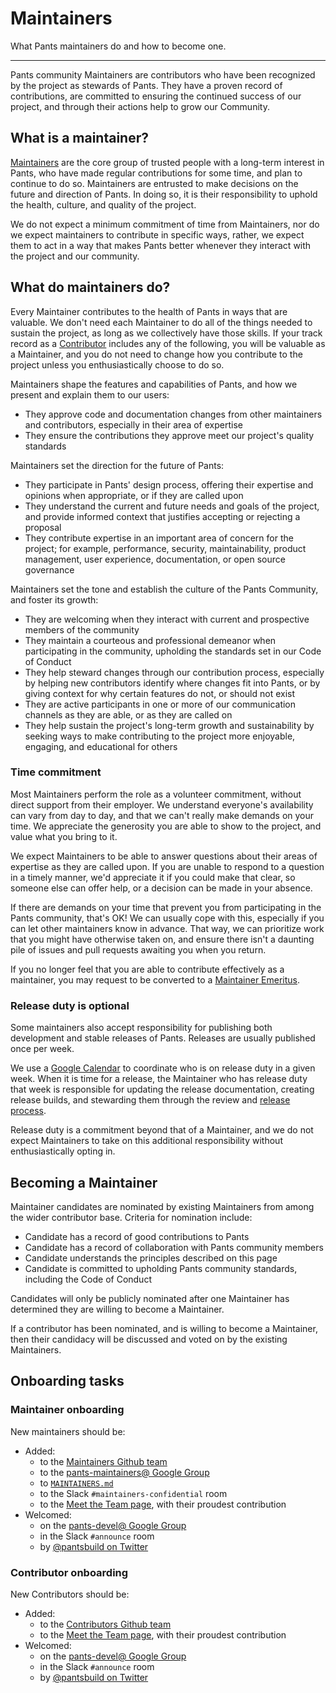 # Maintainers

What Pants maintainers do and how to become one.

---

Pants community Maintainers are contributors who have been recognized by the project as stewards of Pants. They have a proven record of contributions, are committed to ensuring the continued success of our project, and through their actions help to grow our Community.

## What is a maintainer?

[Maintainers](/community/meet-the-team#maintainers) are the core group of trusted people with a long-term interest in Pants, who have made regular contributions for some time, and plan to continue to do so. Maintainers are entrusted to make decisions on the future and direction of Pants. In doing so, it is their responsibility to uphold the health, culture, and quality of the project.

We do not expect a minimum commitment of time from Maintainers, nor do we expect maintainers to contribute in specific ways, rather, we expect them to act in a way that makes Pants better whenever they interact with the project and our community.

## What do maintainers do?

Every Maintainer contributes to the health of Pants in ways that are valuable. We don't need each Maintainer to do all of the things needed to sustain the project, as long as we collectively have those skills. If your track record as a [Contributor](/community/members) includes any of the following, you will be valuable as a Maintainer, and you do not need to change how you contribute to the project unless you enthusiastically choose to do so.

Maintainers shape the features and capabilities of Pants, and how we present and explain them to our users:

- They approve code and documentation changes from other maintainers and contributors, especially in their area of expertise
- They ensure the contributions they approve meet our project's quality standards

Maintainers set the direction for the future of Pants:

- They participate in Pants' design process, offering their expertise and opinions when appropriate, or if they are called upon
- They understand the current and future needs and goals of the project, and provide informed context that justifies accepting or rejecting a proposal
- They contribute expertise in an important area of concern for the project; for example, performance, security, maintainability, product management, user experience, documentation, or open source governance

Maintainers set the tone and establish the culture of the Pants Community, and foster its growth:

- They are welcoming when they interact with current and prospective members of the community
- They maintain a courteous and professional demeanor when participating in the community, upholding the standards set in our Code of Conduct
- They help steward changes through our contribution process, especially by helping new contributors identify where changes fit into Pants, or by giving context for why certain features do not, or should not exist
- They are active participants in one or more of our communication channels as they are able, or as they are called on
- They help sustain the project's long-term growth and sustainability by seeking ways to make contributing to the project more enjoyable, engaging, and educational for others

### Time commitment

Most Maintainers perform the role as a volunteer commitment, without direct support from their employer. We understand everyone's availability can vary from day to day, and that we can't really make demands on your time. We appreciate the generosity you are able to show to the project, and value what you bring to it.

We expect Maintainers to be able to answer questions about their areas of expertise as they are called upon. If you are unable to respond to a question in a timely manner, we'd appreciate it if you could make that clear, so someone else can offer help, or a decision can be made in your absence.

If there are demands on your time that prevent you from participating in the Pants community, that's OK! We can usually cope with this, especially if you can let other maintainers know in advance. That way, we can prioritize work that you might have otherwise taken on, and ensure there isn't a daunting pile of issues and pull requests awaiting you when you return.

If you no longer feel that you are able to contribute effectively as a maintainer, you may request to be converted to a [Maintainer Emeritus](/community/meet-the-team#emeritus).

### Release duty is optional

Some maintainers also accept responsibility for publishing both development and stable releases of Pants. Releases are usually published once per week.

We use a [Google Calendar](https://calendar.google.com/calendar/b/0/embed?src=hvd8qnf6fnp5klnk7u46q1noeo@group.calendar.google.com&ctz=America/Los_Angeles) to coordinate who is on release duty in a given week. When it is time for a release, the Maintainer who has release duty that week is responsible for updating the release documentation, creating release builds, and stewarding them through the review and [release process](/docs/contributions/releases/release-process).

Release duty is a commitment beyond that of a Maintainer, and we do not expect Maintainers to take on this additional responsibility without enthusiastically opting in.

## Becoming a Maintainer

Maintainer candidates are nominated by existing Maintainers from among the wider contributor base. Criteria for nomination include:

- Candidate has a record of good contributions to Pants
- Candidate has a record of collaboration with Pants community members
- Candidate understands the principles described on this page
- Candidate is committed to upholding Pants community standards, including the Code of Conduct

Candidates will only be publicly nominated after one Maintainer has determined they are willing to become a Maintainer.

If a contributor has been nominated, and is willing to become a Maintainer, then their candidacy will be discussed and voted on by the existing Maintainers.

## Onboarding tasks

### Maintainer onboarding

New maintainers should be:

- Added:
  - to the [Maintainers Github team](https://github.com/orgs/pantsbuild/teams/maintainers)
  - to the [pants-maintainers@ Google Group](https://groups.google.com/g/pants-maintainers)
  - to [`MAINTAINERS.md`](https://github.com/pantsbuild/pants/blob/main/MAINTAINERS.md)
  - to the Slack `#maintainers-confidential` room
  - to the [Meet the Team page](/community/meet-the-team), with their proudest contribution
- Welcomed:
  - on the [pants-devel@ Google Group](https://groups.google.com/g/pants-devel)
  - in the Slack `#announce` room
  - by [@pantsbuild on Twitter](https://twitter.com/pantsbuild)

### Contributor onboarding

New Contributors should be:

- Added:
  - to the [Contributors Github team](https://github.com/orgs/pantsbuild/teams/contributors)
  - to the [Meet the Team page](/community/meet-the-team), with their proudest contribution
- Welcomed:
  - on the [pants-devel@ Google Group](https://groups.google.com/g/pants-devel)
  - in the Slack `#announce` room
  - by [@pantsbuild on Twitter](https://twitter.com/pantsbuild)
